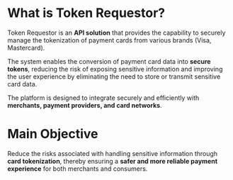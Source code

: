 
<HeroPattern />

# What is Token Requestor?

Token Requestor is an **API solution** that provides the capability to securely manage
the tokenization of payment cards from various brands (Visa, Mastercard).

The system enables the conversion of payment card data into **secure tokens**,
reducing the risk of exposing sensitive information and improving the user experience by
eliminating the need to store or transmit sensitive card data.

The platform is designed to integrate securely and efficiently with **merchants, payment providers, and card networks**.


# Main Objective

Reduce the risks associated with handling sensitive information through **card tokenization**,
thereby ensuring a **safer and more reliable payment experience** for both merchants and consumers.

